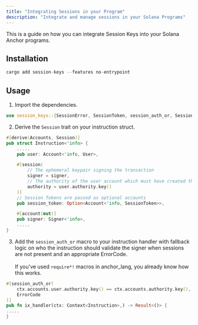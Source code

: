 ```yaml
---
title: "Integrating Sessions in your Program"
description: "Integrate and manage sessions in your Solana Programs"
---
```


This is a guide on how you can integrate Session Keys into your Solana Anchor programs.

## Installation

```rust
cargo add session-keys --features no-entrypoint
```

## Usage

1. Import the dependencies.

```rust
use session_keys::{SessionError, SessionToken, session_auth_or, Session};
```

2. Derive the `Session` trait on your instruction struct.

```rust
#[derive(Accounts, Session)]
pub struct Instruction<'info> {
    .....
    pub user: Account<'info, User>,

    #[session(
        // The ephemeral keypair signing the transaction
        signer = signer,
        // The authority of the user account which must have created the session
        authority = user.authority.key()
    )]
    // Session Tokens are passed as optional accounts
    pub session_token: Option<Account<'info, SessionToken>>,

    #[account(mut)]
    pub signer: Signer<'info>,
    .....
}
```

3. Add the `session_auth_or` macro to your instruction handler with fallback logic on who the instruction should validate the signer when sessions are not present and an appropriate ErrorCode.\
   \
   If you've used `require*!` macros in anchor_lang, you already know how this works.

```rust
#[session_auth_or(
    ctx.accounts.user.authority.key() == ctx.accounts.authority.key(),
    ErrorCode
)]
pub fn ix_handler(ctx: Context<Instruction>,) -> Result<()> {
.....
}
```
